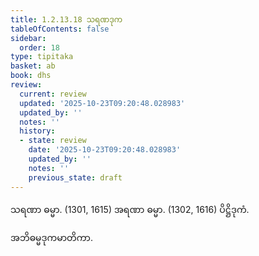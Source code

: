 ```yaml
---
title: 1.2.13.18 သရဏဒုက
tableOfContents: false
sidebar:
  order: 18
type: tipitaka
basket: ab
book: dhs
review:
  current: review
  updated: '2025-10-23T09:20:48.028983'
  updated_by: ''
  notes: ''
  history:
  - state: review
    date: '2025-10-23T09:20:48.028983'
    updated_by: ''
    notes: ''
    previous_state: draft
---
```



<ReviewStatus review={frontmatter.review} showDetails={true} />

<HypothesisAnnotation frontmatter={frontmatter} />

<DynamicBreadcrumb />

<Division number="122" book="dhs" e="ch" v="29" p="15">

<Paragraph number="279" book="dhs">
သရဏာ ဓမ္မာ. (<Emphasis>1301, 1615</Emphasis>)
</Paragraph>

<Paragraph number="280" book="dhs">
အရဏာ ဓမ္မာ. (<Emphasis>1302, 1616</Emphasis>)

</Paragraph>
</Division>

<Paragraph number="281" type="center" book="dhs">
ပိဋ္ဌိဒုကံ.

  
အဘိဓမ္မဒုကမာတိကာ.
</Paragraph>